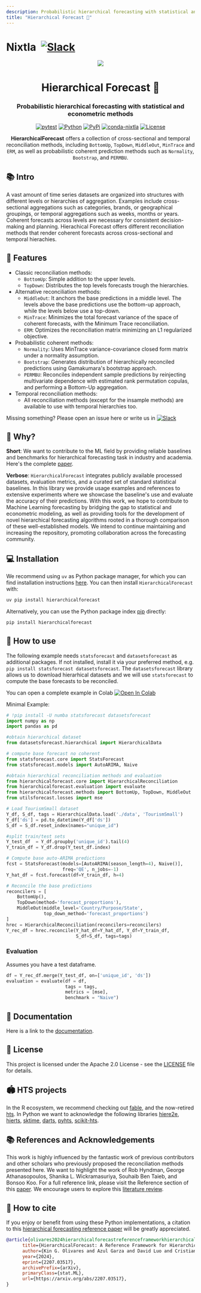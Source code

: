```yaml
---
description: Probabilistic hierarchical forecasting with statistical and econometric methods
title: "Hierarchical Forecast 👑"
---
```

# Nixtla &nbsp;[![Slack](https://img.shields.io/badge/Slack-4A154B?&logo=slack&logoColor=white)](https://join.slack.com/t/nixtlacommunity/shared_invite/zt-1pmhan9j5-F54XR20edHk0UtYAPcW4KQ)

<div align="center">
<img src="https://raw.githubusercontent.com/Nixtla/neuralforecast/main/nbs/imgs_indx/logo_mid.png" />
<h1 align="center">Hierarchical Forecast 👑</h1>
<h3 align="center">Probabilistic hierarchical forecasting with statistical and econometric methods</h3>

[![pytest](https://github.com/Nixtla/hierarchicalforecast/actions/workflows/pytest.yml/badge.svg)](https://github.com/Nixtla/hierarchicalforecast/actions/workflows/pytest.yml)
[![Python](https://img.shields.io/pypi/pyversions/hierarchicalforecast)](https://pypi.org/project/hierarchicalforecast/)
[![PyPi](https://img.shields.io/pypi/v/hierarchicalforecast?color=blue)](https://pypi.org/project/hierarchicalforecast/)
[![conda-nixtla](https://img.shields.io/conda/vn/conda-forge/hierarchicalforecast?color=seagreen&label=conda)](https://anaconda.org/conda-forge/hierarchicalforecast)
[![License](https://img.shields.io/badge/License-Apache_2.0-blue.svg)](https://github.com/Nixtla/hierarchicalforecast/blob/main/LICENSE)

**HierarchicalForecast** offers a collection of cross-sectional and temporal reconciliation methods, including `BottomUp`, `TopDown`, `MiddleOut`, `MinTrace` and `ERM`, as well as probabilistic coherent prediction methods such as `Normality`, `Bootstrap`, and `PERMBU`.
</div>

## 📚 Intro
A vast amount of time series datasets are organized into structures with different levels or hierarchies of aggregation. Examples include cross-sectional aggregations such as categories, brands, or geographical groupings, or temporal aggregations such as weeks, months or years. Coherent forecasts across levels are necessary for consistent decision-making and planning. Hierachical Forecast offers different reconciliation methods that render coherent forecasts across cross-sectional and temporal hierachies.

## 🎊 Features

* Classic reconciliation methods:
    - `BottomUp`: Simple addition to the upper levels.
    - `TopDown`: Distributes the top levels forecasts trough the hierarchies.
* Alternative reconciliation methods:
    - `MiddleOut`: It anchors the base predictions in a middle level. The levels above the base predictions use the bottom-up approach, while the levels below use a top-down.
    - `MinTrace`: Minimizes the total forecast variance of the space of coherent forecasts, with the Minimum Trace reconciliation.
    - `ERM`: Optimizes the reconciliation matrix minimizing an L1 regularized objective.
* Probabilistic coherent methods:
    - `Normality`: Uses MinTrace variance-covariance closed form matrix under a normality assumption.
    - `Bootstrap`: Generates distribution of hierarchically reconciled predictions using Gamakumara's bootstrap approach.
    - `PERMBU`: Reconciles independent sample predictions by reinjecting multivariate dependence with estimated rank permutation copulas, and performing a Bottom-Up aggregation.
* Temporal reconciliation methods:
    - All reconciliation methods (except for the insample methods) are available to use with temporal hierarchies too.

Missing something? Please open an issue here or write us in [![Slack](https://img.shields.io/badge/Slack-4A154B?&logo=slack&logoColor=white)](https://join.slack.com/t/nixtlaworkspace/shared_invite/zt-135dssye9-fWTzMpv2WBthq8NK0Yvu6A)

## 📖 Why?

**Short**: We want to contribute to the ML field by providing reliable baselines and benchmarks for hierarchical forecasting task in industry and academia. Here's the complete [paper](https://arxiv.org/abs/2207.03517).

**Verbose**: `HierarchicalForecast` integrates publicly available processed datasets, evaluation metrics, and a curated set of standard statistical baselines. In this library we provide usage examples and references to extensive experiments where we showcase the baseline's use and evaluate the accuracy of their predictions. With this work, we hope to contribute to Machine Learning forecasting by bridging the gap to statistical and econometric modeling, as well as providing tools for the development of novel hierarchical forecasting algorithms rooted in a thorough comparison of these well-established models. We intend to continue maintaining and increasing the repository, promoting collaboration across the forecasting community.

## 💻 Installation

We recommend using `uv` as Python package manager, for which you can find installation instructions [here](https://docs.astral.sh/uv/getting-started/installation/). You can then install `HierarchicalForecast` with:

```python
uv pip install hierarchicalforecast
```

Alternatively, you can use the Python package index [pip](https://pypi.org) directly:

```python
pip install hierarchicalforecast
```


## 🧬 How to use

The following example needs `statsforecast` and `datasetsforecast` as additional packages. If not installed, install it via your preferred method, e.g. `pip install statsforecast datasetsforecast`.
The `datasetsforecast` library allows us to download hierarhical datasets and we will use `statsforecast` to compute the base forecasts to be reconciled.

You can open a complete example in Colab [![Open In Colab](https://colab.research.google.com/assets/colab-badge.svg)](https://colab.research.google.com/github/nixtla/hierarchicalforecast/blob/main/nbs/examples/TourismSmall.ipynb)

Minimal Example:
```python
# !pip install -U numba statsforecast datasetsforecast
import numpy as np
import pandas as pd

#obtain hierarchical dataset
from datasetsforecast.hierarchical import HierarchicalData

# compute base forecast no coherent
from statsforecast.core import StatsForecast
from statsforecast.models import AutoARIMA, Naive

#obtain hierarchical reconciliation methods and evaluation
from hierarchicalforecast.core import HierarchicalReconciliation
from hierarchicalforecast.evaluation import evaluate
from hierarchicalforecast.methods import BottomUp, TopDown, MiddleOut
from utilsforecast.losses import mse

# Load TourismSmall dataset
Y_df, S_df, tags = HierarchicalData.load('./data', 'TourismSmall')
Y_df['ds'] = pd.to_datetime(Y_df['ds'])
S_df = S_df.reset_index(names="unique_id")

#split train/test sets
Y_test_df  = Y_df.groupby('unique_id').tail(4)
Y_train_df = Y_df.drop(Y_test_df.index)

# Compute base auto-ARIMA predictions
fcst = StatsForecast(models=[AutoARIMA(season_length=4), Naive()],
                     freq='QE', n_jobs=-1)
Y_hat_df = fcst.forecast(df=Y_train_df, h=4)

# Reconcile the base predictions
reconcilers = [
    BottomUp(),
    TopDown(method='forecast_proportions'),
    MiddleOut(middle_level='Country/Purpose/State',
              top_down_method='forecast_proportions')
]
hrec = HierarchicalReconciliation(reconcilers=reconcilers)
Y_rec_df = hrec.reconcile(Y_hat_df=Y_hat_df, Y_df=Y_train_df,
                          S_df=S_df, tags=tags)
```

### Evaluation
Assumes you have a test dataframe.

```python
df = Y_rec_df.merge(Y_test_df, on=['unique_id', 'ds'])
evaluation = evaluate(df = df,
                      tags = tags,
                      metrics = [mse],
                      benchmark = "Naive")
```

## 📖 Documentation
Here is a link to the [documentation](./hierarchicalforecast/index).

## 📃 License
This project is licensed under the Apache 2.0 License - see the [LICENSE](https://github.com/Nixtla/hierarchicalforecast/blob/main/LICENSE) file for details.

## 🏟 HTS projects
In the R ecosystem, we recommend checking out [fable](http://fable.tidyverts.org/), and the now-retired [hts](https://github.com/earowang/hts).
In Python we want to acknowledge the following libraries [hiere2e](https://github.com/rshyamsundar/gluonts-hierarchical-ICML-2021), [hierts](https://github.com/elephaint/hierts), [sktime](https://github.com/sktime/sktime-tutorial-pydata-berlin-2022), [darts](https://github.com/unit8co/darts), [pyhts](https://github.com/AngelPone/pyhts), [scikit-hts](https://github.com/carlomazzaferro/scikit-hts).

## 📚 References and Acknowledgements
This work is highly influenced by the fantastic work of previous contributors and other scholars who previously proposed the reconciliation methods presented here. We want to highlight the work of Rob Hyndman, George Athanasopoulos, Shanika L. Wickramasuriya, Souhaib Ben Taieb, and Bonsoo Koo. For a full reference link, please visit the Reference section of this [paper](https://arxiv.org/pdf/2207.03517.pdf).
We encourage users to explore this [literature review](https://otexts.com/fpp3/hierarchical-reading.html).

## 🙏 How to cite
If you enjoy or benefit from using these Python implementations, a citation to this [hierarchical forecasting reference paper](https://arxiv.org/abs/2207.03517) will be greatly appreciated.
```bibtex
@article{olivares2024hierarchicalforecastreferenceframeworkhierarchical,
      title={HierarchicalForecast: A Reference Framework for Hierarchical Forecasting in Python},
      author={Kin G. Olivares and Azul Garza and David Luo and Cristian Challú and Max Mergenthaler and Souhaib Ben Taieb and Shanika L. Wickramasuriya and Artur Dubrawski},
      year={2024},
      eprint={2207.03517},
      archivePrefix={arXiv},
      primaryClass={stat.ML},
      url={https://arxiv.org/abs/2207.03517},
}
```
